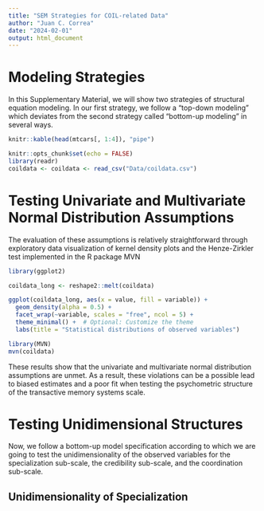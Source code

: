 ```yaml
---
title: "SEM Strategies for COIL-related Data"
author: "Juan C. Correa"
date: "2024-02-01"
output: html_document
---
```


# Modeling Strategies

In this Supplementary Material, we will show two strategies of structural equation modeling. In our first strategy, we follow a "top-down modeling" which deviates from the second strategy called "bottom-up modeling" in several ways.

```r
knitr::kable(head(mtcars[, 1:4]), "pipe")
```




```r
knitr::opts_chunk$set(echo = FALSE)
library(readr)
coildata <- coildata <- read_csv("Data/coildata.csv")
```

# Testing Univariate and Multivariate Normal Distribution Assumptions

The evaluation of these assumptions is relatively straightforward through exploratory data visualization of kernel density plots and the Henze-Zirkler test implemented in the R package MVN

```r
library(ggplot2)

coildata_long <- reshape2::melt(coildata)

ggplot(coildata_long, aes(x = value, fill = variable)) +
  geom_density(alpha = 0.5) +
  facet_wrap(~variable, scales = "free", ncol = 5) +
  theme_minimal() +  # Optional: Customize the theme
  labs(title = "Statistical distributions of observed variables")

library(MVN)
mvn(coildata)
```

These results show that the univariate and multivariate normal distribution assumptions are unmet. As a result, these violations can be a possible lead to biased estimates and a poor fit when testing the psychometric structure of the transactive memory systems scale.

# Testing Unidimensional Structures

Now, we follow a bottom-up model specification according to which we are going to test the unidimensionality of the observed variables for the specialization sub-scale, the credibility sub-scale, and the coordination sub-scale. 

## Unidimensionality of Specialization
